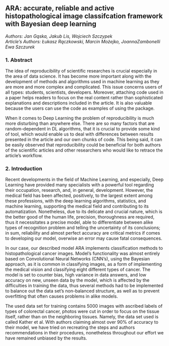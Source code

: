 ## ARA: accurate, reliable and active histopathological image classifcation framework with Bayesian deep learning

*Authors: Jan Gąska, Jakub Lis, Wojciech Szczypek*  
*Article's Authors: Łukasz Rączkowski, Marcin Możejko, JoannaZambonelli Ewa Szczurek*

### 1. Abstract
The idea of reproducibility of scientific researches is crucial especially in the area of data science. It has become more important along with the development of methods and algorithms used in machine learning as they are more and more complex and complicated. This issue concerns users of all types: students, scientists, developers. Moreover, attaching code used in a paper helps readers to focus on the real content rather than sophisticated explanations and descriptions included in the article. It is also valuable because the users can use the code as examples of using the package.

When it comes to Deep Learning the problem of reproducibility is much more disturbing than anywhere else. There are so many factors that are random-dependent in DL algorithms, that it is crucial to provide some kind of tool, which would enable us to deal with differences between results presented in the article and our own chunks of code. This being said, it can be easily observed that reproducibility could be beneficial for both authors of the scientific articles and other researchers who would like to retrace the article’s workflow.

### 2. Introduction

Recent developments in the field of Machine Learning, and especially, Deep Learning have provided many specialists with a powerful tool regarding their occupation, research, and, in general, development. However, the medical field has been affected, positively, to the largest extent among these professions, with the deep learning algorithms, statistics, and machine learning, supporting the medical field and contributing to its automatization. Nonetheless, due to its delicate and crucial nature, which is the better good of the human life, precision, thoroughness are required, thus it necessitates a precise model, able to differentiate between alike types of recognition problem and telling the uncertainty of its conclusions; in sum, reliability and almost perfect accuracy are critical metrics if comes to developing our model, overwise an error may cause fatal consequences. 

In our case, our described model ARA implements classification methods to histopathological cancer images. Model’s functionality was almost entirely based on Convolutional Neural Networks (CNN’s), using the Bayesian approach, as it is common in classifying images, as a form of implementing the medical vision and classifying eight different types of cancer. The model is set to counter bias, high variance in data answers, and low accuracy on new, unseen data by the model, which is affected by the difficulties in training the data, thus several methods had to be implemented to balance out the data set’s non-balanced structure, as well as to prevent overfitting that often causes problems in alike models. 

The used data set for training contains 5000 images with ascribed labels of types of colorectal cancer, photos were cut in order to focus on the tissue itself, rather than on the neighboring tissues. Namely, the data set used is called Kather et al. With authors claiming almost over 90% of accuracy to their model, we have tried on recreating the steps and authors recommendations in their procedures, nonetheless throughout our effort we have remained unbiased by the results.
